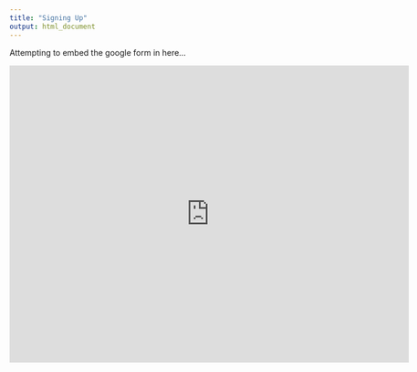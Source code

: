 ```yaml
---
title: "Signing Up"
output: html_document
---
```


Attempting to embed the google form in here...



<iframe
src="https://docs.google.com/forms/d/1OdCZTj7Hgcoln1AEupmmF0zGKKfkcFKtTbegb99yZhI/edit?usp=sharing" width = "700" height = "520" frameborder="0" marginheight="0" marginwidth = "0">
</iframe>

 
